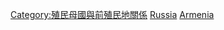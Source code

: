 {{main|阿塞拜疆－俄羅斯關係}}

[[Category:殖民母國與前殖民地關係|Category:殖民母國與前殖民地關係]]
[[Category:阿塞拜疆雙邊關係|Russia]]
[[Category:俄羅斯雙邊關係|Armenia]]